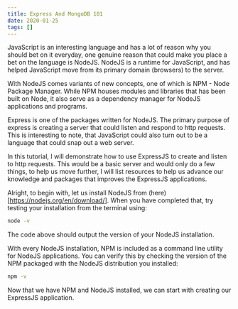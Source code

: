 ```yaml
---
title: Express And MongoDB 101
date: 2020-01-25
tags: []
---
```

JavaScript is an interesting language and has a lot of reason why you should bet on it everyday, one genuine reason that could make you place a bet on the language is NodeJS. NodeJS is a runtime for JavaScript, and has helped JavaScript move from its primary domain (browsers) to the server.

With NodeJS comes variants of new concepts, one of which is NPM - Node Package Manager. While NPM houses modules and libraries that has been built on Node, it also serve as a dependency manager for NodeJS applications and programs.

Express is one of the packages written for NodeJS. The primary purpose of express is creating a server that could listen and respond to http requests. This is interesting to note, that JavaScript could also turn out to be a language that could snap out a web server.

In this tutorial, I will demonstrate how to use ExpressJS to create and listen to http requests. This would be a basic server and would only do a few things, to help us move further, I will list resources to help us advance our knowledge and packages that improves the ExpressJS applications.

Alright, to begin with, let us install NodeJS from (here)[https://nodejs.org/en/download/]. When you have completed that, try testing your installation from the terminal using:
```bash
node -v
```
The code above should output the version of your NodeJS installation.

With every NodeJS installation, NPM is included as a command line utility for NodeJS applications. You can verify this by checking the version of the NPM packaged with the NodeJS distribution you installed:
```bash
npm -v
```

Now that we have NPM and NodeJS installed, we can start with creating our ExpressJS application.
